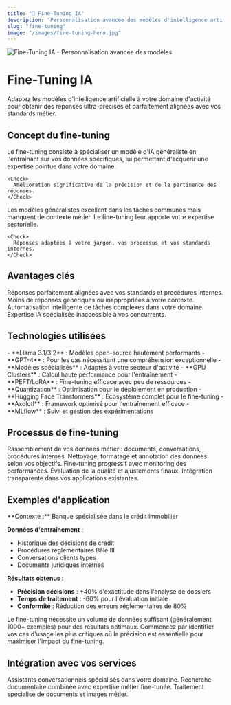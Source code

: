 ```yaml
---
title: "🎯 Fine-Tuning IA"
description: "Personnalisation avancée des modèles d'intelligence artificielle pour des réponses ultra-précises adaptées à votre domaine"
slug: "fine-tuning"
image: "/images/fine-tuning-hero.jpg"
---
```


<Frame>
  <img src="/images/fine-tuning-hero.jpg" alt="Fine-Tuning IA - Personnalisation avancée des modèles" />
</Frame>

# Fine-Tuning IA

Adaptez les modèles d'intelligence artificielle à votre domaine d'activité pour obtenir des réponses ultra-précises et parfaitement alignées avec vos standards métier.

## Concept du fine-tuning

<AccordionGroup>
  <Accordion title="Qu'est-ce que le fine-tuning ?">
    Le fine-tuning consiste à spécialiser un modèle d'IA généraliste en l'entraînant sur vos données spécifiques, lui permettant d'acquérir une expertise pointue dans votre domaine.

    <Check>
      Amélioration significative de la précision et de la pertinence des réponses.
    </Check>
  </Accordion>

  <Accordion title="Pourquoi fine-tuner vos modèles ?">
    Les modèles généralistes excellent dans les tâches communes mais manquent de contexte métier. Le fine-tuning leur apporte votre expertise sectorielle.

    <Check>
      Réponses adaptées à votre jargon, vos processus et vos standards internes.
    </Check>
  </Accordion>
</AccordionGroup>

## Avantages clés

<CardGroup cols={2}>
  <Card title="Précision métier" icon="target">
    Réponses parfaitement alignées avec vos standards et procédures internes.
  </Card>
  <Card title="Réduction des erreurs" icon="shield">
    Moins de réponses génériques ou inappropriées à votre contexte.
  </Card>
  <Card title="Productivité accrue" icon="zap">
    Automatisation intelligente de tâches complexes dans votre domaine.
  </Card>
  <Card title="Avantage concurrentiel" icon="trophy">
    Expertise IA spécialisée inaccessible à vos concurrents.
  </Card>
</CardGroup>

## Technologies utilisées

<Tabs>
  <Tab title="Modèles de base">
    - **Llama 3.1/3.2** : Modèles open-source hautement performants
    - **GPT-4** : Pour les cas nécessitant une compréhension exceptionnelle
    - **Modèles spécialisés** : Adaptés à votre secteur d'activité
  </Tab>

  <Tab title="Infrastructure d'entraînement">
    - **GPU Clusters** : Calcul haute performance pour l'entraînement
    - **PEFT/LoRA** : Fine-tuning efficace avec peu de ressources
    - **Quantization** : Optimisation pour le déploiement en production
  </Tab>

  <Tab title="Outils et frameworks">
    - **Hugging Face Transformers** : Écosystème complet pour le fine-tuning
    - **Axolotl** : Framework optimisé pour l'entraînement efficace
    - **MLflow** : Suivi et gestion des expérimentations
  </Tab>
</Tabs>

## Processus de fine-tuning

<Steps>
  <Step title="Collecte de données">
    Rassemblement de vos données métier : documents, conversations, procédures internes.
  </Step>
  <Step title="Préparation des données">
    Nettoyage, formatage et annotation des données selon vos objectifs.
  </Step>
  <Step title="Entraînement du modèle">
    Fine-tuning progressif avec monitoring des performances.
  </Step>
  <Step title="Validation et tests">
    Évaluation de la qualité et ajustements finaux.
  </Step>
  <Step title="Déploiement en production">
    Intégration transparente dans vos applications existantes.
  </Step>
</Steps>

## Exemples d'application

<Expandable title="Voir un exemple dans le secteur bancaire">
  **Contexte :** Banque spécialisée dans le crédit immobilier

  **Données d'entraînement :**
  - Historique des décisions de crédit
  - Procédures réglementaires Bâle III
  - Conversations clients types
  - Documents juridiques internes

  **Résultats obtenus :**
  - **Précision décisions** : +40% d'exactitude dans l'analyse de dossiers
  - **Temps de traitement** : -60% pour l'évaluation initiale
  - **Conformité** : Réduction des erreurs réglementaires de 80%
</Expandable>

<Note>
Le fine-tuning nécessite un volume de données suffisant (généralement 1000+ exemples) pour des résultats optimaux.
</Note>

<Tip>
Commencez par identifier vos cas d'usage les plus critiques où la précision est essentielle pour maximiser l'impact du fine-tuning.
</Tip>

## Intégration avec vos services

<CardGroup cols={3}>
  <Card title="Chatbot IA" icon="message-circle" href="/chatbot-ia">
    Assistants conversationnels spécialisés dans votre domaine.
  </Card>
  <Card title="RAG Intelligent" icon="search" href="/rag-intelligent">
    Recherche documentaire combinée avec expertise métier fine-tunée.
  </Card>
  <Card title="Analyse multimodale" icon="eye" href="/analyse-multimodale">
    Traitement spécialisé de documents et images métier.
  </Card>
</CardGroup>